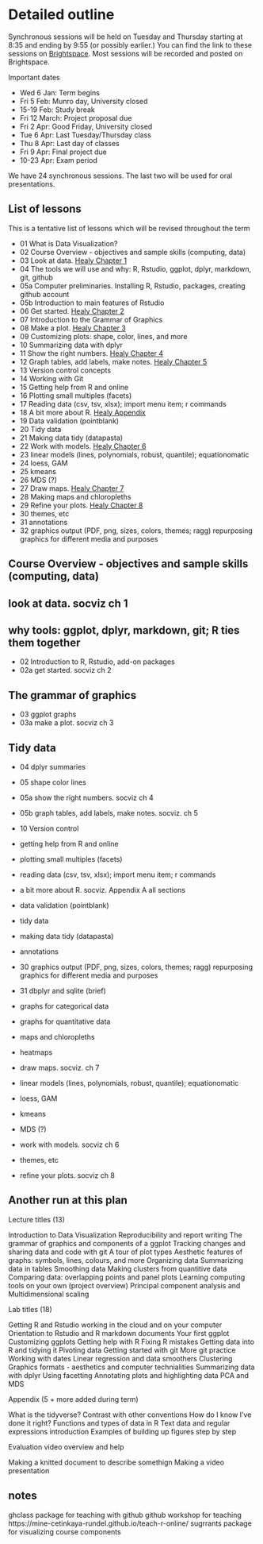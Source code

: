 # Detailed outline

Synchronous sessions will be held on Tuesday and Thursday starting at 8:35 and ending by 9:55 (or possibly earlier.) You can find the link to these sessions on [Brightspace](https://dal.brightspace.com/d2l/le/content/159870/Home?itemIdentifier=D2L.LE.Content.ContentObject.ModuleCO-2083791). Most sessions will be recorded and posted on Brightspace.

Important dates

* Wed 6 Jan: Term begins
* Fri 5 Feb: Munro day, University closed
* 15-19 Feb: Study break
* Fri 12 March: Project proposal due
* Fri 2 Apr: Good Friday, University closed
* Tue 6 Apr: Last Tuesday/Thursday class
* Thu 8 Apr: Last day of classes
* Fri 9 Apr: Final project due
* 10-23 Apr: Exam period

We have 24 synchronous sessions. The last two will be used for oral presentations.

## List of lessons

This is a tentative list of lessons which will be revised throughout the term

- 01 What is Data Visualization?
- 02 Course Overview - objectives and sample skills (computing, data)
- 03 Look at data. [Healy Chapter 1](https://socviz.co/lookatdata.html#lookatdata)
- 04 The tools we will use and why: R, Rstudio, ggplot, dplyr, markdown, git, github
- 05a Computer preliminaries. Installing R, Rstudio, packages, creating github account
- 05b Introduction to main features of Rstudio
- 06 Get started. [Healy Chapter 2](https://socviz.co/gettingstarted.html#gettingstarted)
- 07 Introduction to the Grammar of Graphics
- 08 Make a plot. [Healy Chapter 3](https://socviz.co/makeplot.html#makeplot)
- 09 Customizing plots: shape, color, lines, and more
- 10 Summarizing data with dplyr 
- 11 Show the right numbers. [Healy Chapter 4](https://socviz.co/groupfacettx.html#groupfacettx)
- 12 Graph tables, add labels, make notes. [Healy Chapter 5](https://socviz.co/workgeoms.html#workgeoms)
- 13 Version control concepts
- 14 Working with Git
- 15 Getting help from R and online
- 16 Plotting small multiples (facets)
- 17 Reading data (csv, tsv, xlsx); import menu item; r commands
- 18 A bit more about R. [Healy Appendix](https://socviz.co/appendix.html#appendix)
- 19 Data validation (pointblank)
- 20 Tidy data
- 21 Making data tidy (datapasta)
- 22 Work with models. [Healy Chapter 6](https://socviz.co/modeling.html#modeling)
- 23 linear models (lines, polynomials, robust, quantile); equationomatic 
- 24 loess, GAM
- 25 kmeans
- 26 MDS (?)
- 27 Draw maps. [Healy Chapter 7](https://socviz.co/maps.html#maps)
- 28 Making maps and chloropleths
- 29 Refine your plots. [Healy Chapter 8](https://socviz.co/refineplots.html#refineplots)
- 30 themes, etc
- 31 annotations
- 32 graphics output (PDF, png, sizes, colors, themes; ragg) repurposing graphics for different media and purposes



## Course Overview - objectives and sample skills (computing, data)

## look at data. socviz ch 1

## why tools: ggplot, dplyr, markdown, git; R ties them together
- 02 Introduction to R, Rstudio, add-on packages
- 02a get started. socviz ch 2


## The grammar of graphics

- 03 ggplot graphs
- 03a make a plot. socviz ch 3

## Tidy data

- 04 dplyr summaries
- 05 shape color lines 
- 05a show the right numbers. socviz ch 4
- 05b graph tables, add labels, make notes. socviz. ch 5
- 10 Version control
- getting help from R and online
- plotting small multiples (facets)
- reading data (csv, tsv, xlsx); import menu item; r commands
- a bit more about R. socviz. Appendix A all sections
- data validation (pointblank)
- tidy data
- making data tidy (datapasta)

- annotations
- 30 graphics output (PDF, png, sizes, colors, themes; ragg) repurposing graphics for different media and purposes
- 31 dbplyr and sqlite (brief)
- graphs for categorical data
- graphs for quantitative data
- maps and chloropleths
- heatmaps
- draw maps. socviz. ch 7

- linear models (lines, polynomials, robust, quantile); equationomatic 
- loess, GAM
- kmeans
- MDS (?)
- work with models. socviz ch 6

- themes, etc
- refine your plots. socviz ch 8



## Another run at this plan

Lecture titles (13)

Introduction to Data Visualization
Reproducibility and report writing
The grammar of graphics and components of a ggplot
Tracking changes and sharing data and code with git
A tour of plot types
Aesthetic features of graphs: symbols, lines, colours, and more
Organizing data
Summarizing data in tables
Smoothing data
Making clusters from quantitive data
Comparing data: overlapping points and panel plots
Learning computing tools on your own (project overview)
Principal component analysis and Multidimensional scaling

Lab titles (18)

Getting R and Rstudio working in the cloud and on your computer
Orientation to Rstudio and R markdown documents
Your first ggplot
Customizing ggplots
Getting help with R
Fixing R mistakes
Getting data into R and tidying it
Pivoting data
Getting started with git
More git practice
Working with dates
Linear regression and data smoothers
Clustering
Graphics formats - aesthetics and computer technialities
Summarizing data with dplyr
Using facetting
Annotating plots and highlighting data
PCA and MDS

Appendix (5 + more added during term)

What is the tidyverse? Contrast with other conventions
How do I know I've done it right?
Functions and types of data in R
Text data and regular expressions introduction
Examples of building up figures step by step

Evaluation video overview and help

Making a knitted document to describe somethign
Making a video presentation


## notes

ghclass package for teaching with github
github workshop for teaching https://mine-cetinkaya-rundel.github.io/teach-r-online/
sugrrants package for visualizing course components

